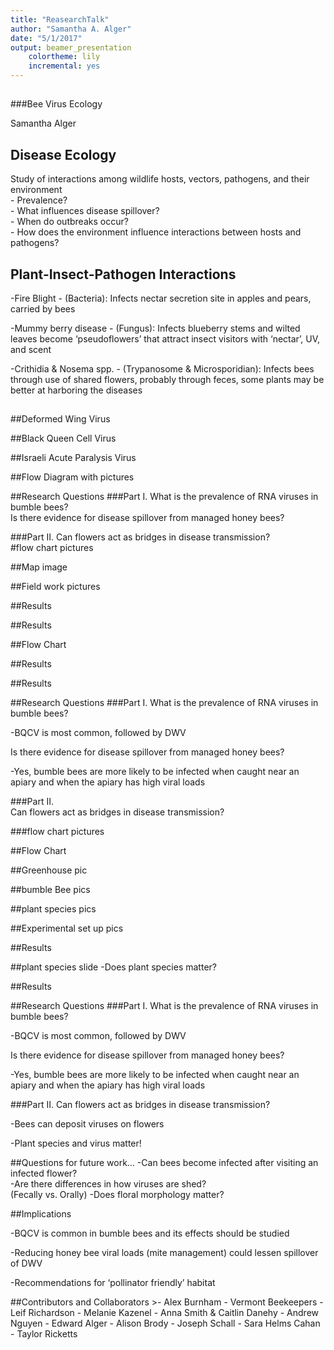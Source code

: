 ```yaml
---
title: "ReasearchTalk"
author: "Samantha A. Alger"
date: "5/1/2017"
output: beamer_presentation
    colortheme: lily
    incremental: yes
---
```


##
\bigskip
\bigskip
\bigskip
\bigskip
\bigskip
\bigskip
\bigskip
\bigskip

###Bee Virus Ecology

Samantha Alger
\begin{picture}(320,250)
 \put(-15,90){\includegraphics[height=4cm]
 {/Users/samanthaalger/CompBio/Beamerfigs/Virions.png}}
 \put(00,100){\begin{minipage}[t]{1\linewidth}
 {}
 \end{minipage}}
 \end{picture}

## Disease Ecology
Study of interactions among wildlife hosts, vectors, pathogens, and their environment  
- Prevalence?  
- What influences disease spillover?  
- When do outbreaks occur?  
- How does the environment influence interactions between hosts and pathogens? 

 
\begin{picture}(200,200)
 \put(45,70){\includegraphics[height=4cm]
 {/Users/samanthaalger/ComputationalBiology/CompBio/Beamerfigs/Disease_Ecology.png}}
 \put(00,100){\begin{minipage}[t]{1\linewidth}
 {}
 \end{minipage}}
 \end{picture}
 
##
\begin{picture}(200,200)
 \put(-30,-35){\includegraphics[height=9cm]
 {/Users/samanthaalger/ComputationalBiology/CompBio/Beamerfigs/Pollinators.png}}
 \put(00,100){\begin{minipage}[t]{1\linewidth}
 {}
 \end{minipage}}
 \end{picture}

##
\begin{picture}(200,200)
 \put(10,-65){\includegraphics[height=9cm]
 {/Users/samanthaalger/ComputationalBiology/CompBio/Beamerfigs/Bees.png}}
 \put(00,100){\begin{minipage}[t]{1\linewidth}
 {}
 \end{minipage}}
 \end{picture}
 
 \begin{picture}(200,200)
 \put(150,300){\includegraphics[height=3cm]
 {/Users/samanthaalger/ComputationalBiology/CompBio/Beamerfigs/Nosema.png}}
 \put(00,100){\begin{minipage}[t]{1\linewidth}
 {}
 \end{minipage}}
 \end{picture}

## Plant-Insect-Pathogen Interactions

-Fire Blight - (Bacteria): Infects nectar secretion site in apples and pears, carried by bees  

-Mummy berry disease - (Fungus): Infects blueberry stems and wilted leaves become ‘pseudoflowers’ that attract insect visitors with ‘nectar’, UV, and scent  

-Crithidia & Nosema  spp. - (Trypanosome & Microsporidian): Infects bees through use of shared flowers, probably through feces, some plants may be better at harboring the diseases  

##
\begin{picture}(320,250)
 \put(20,-10){\includegraphics[height=9cm]
 {/Users/samanthaalger/ComputationalBiology/CompBio/Beamerfigs/affinis.png}}
 \put(0,100){\begin{minipage}[t]{1\linewidth}
 {}
 \end{minipage}}
 \end{picture}

##

\begin{picture}(320,250)
 \put(20,-10){\includegraphics[height=9cm]
 {/Users/samanthaalger/ComputationalBiology/CompBio/Beamerfigs/viruses.png}}
 \put(0,100){\begin{minipage}[t]{1\linewidth}
 {Deformed Wing Virus (DWV)  




Black Queen Cell Virus (BQCV)  




Israeli Acute Paralysis Virus (IAPV) }
 \end{minipage}}
 \end{picture}
##Deformed Wing Virus

##Black Queen Cell Virus


##Israeli Acute Paralysis Virus

##Flow Diagram with pictures

##Research Questions
###Part I.
What is the prevalence of RNA viruses in bumble bees?  
Is there evidence for disease spillover from managed honey bees?  

###Part II. 
Can flowers act as bridges in disease transmission?  
 #flow chart pictures
 
##Map image

##Field work pictures

##Results

##Results

##Flow Chart

##Results

##Results

##Research Questions
###Part I.
What is the prevalence of RNA viruses in bumble bees?

-BQCV is most common, followed by DWV
    
Is there evidence for disease spillover from managed honey bees?

-Yes, bumble bees are more likely to be infected when caught near an apiary and when the apiary has high viral loads
    
###Part II.   
Can flowers act as bridges in disease transmission?

 ###flow chart pictures
 
##Flow Chart
 
##Greenhouse pic
 
##bumble Bee pics
 
##plant species pics
 
##Experimental set up pics
 
##Results
 
##plant species slide
 -Does plant species matter? 
 
##Results
 
##Research Questions
###Part I.
What is the prevalence of RNA viruses in bumble bees?

-BQCV is most common, followed by DWV
    
Is there evidence for disease spillover from managed honey bees?

-Yes, bumble bees are more likely to be infected when caught near an apiary and when the apiary has high viral loads
    
###Part II. 
Can flowers act as bridges in disease transmission?

-Bees can deposit viruses on flowers

-Plant species and virus matter!

##Questions for future work...
-Can bees become infected after visiting an infected flower?  
-Are there differences in how viruses are shed?  
	 (Fecally vs. Orally)
-Does floral morphology matter?

##Implications

-BQCV is common in bumble bees and its effects should be studied  

-Reducing honey bee viral loads (mite management) could lessen spillover of DWV  


-Recommendations for  ‘pollinator friendly’ habitat  

##Contributors and Collaborators
>- Alex Burnham
- Vermont Beekeepers
- Leif Richardson
- Melanie Kazenel
- Anna Smith & Caitlin Danehy
- Andrew Nguyen
- Edward Alger
- Alison Brody
- Joseph Schall
- Sara Helms Cahan
- Taylor Ricketts

 
 
